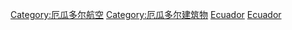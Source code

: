 {{noteTA
|1=zh-cn:厄瓜多尔; zh-tw:厄瓜多; zh-hk:厄瓜多爾
}}
{{Commonscat|Airports in Ecuador}}

[[Category:厄瓜多尔航空|Category:厄瓜多尔航空]]
[[Category:厄瓜多尔建筑物|Category:厄瓜多尔建筑物]]
[[Category:南美洲機場|Ecuador]]
[[Category:各國機場|Ecuador]]